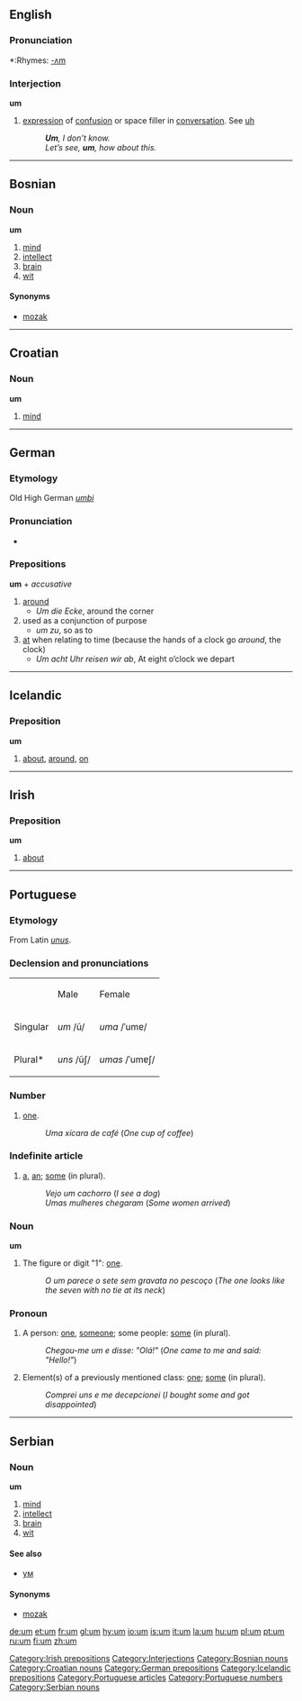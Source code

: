 {{see|'um}}
==English==

===Pronunciation===
*:Rhymes: [[Rhymes:English:-ʌm|-ʌm]]

===Interjection===
'''um'''
# [[expression]] of [[confusion]] or space filler in [[conversation]]. See [[uh]]
#:'''''Um''', I don’t know.''
#:''Let’s see, '''um''', how about this.''

----

==Bosnian==
===Noun===
'''um''' {{m}}
#[[mind]]
#[[intellect]]
#[[brain]]
#[[wit]]
====Synonyms====
*[[mozak#Bosnian|mozak]]

----

==Croatian==
===Noun===
'''um'''

#[[mind]]

----

==German==
===Etymology===
Old High German ''[[umbi]]''
===Pronunciation===
*{{SAMPA|/um/}}
===Prepositions===
'''um''' + ''accusative''
#[[around]]
#*''Um die Ecke'', around the corner
#used as a conjunction of purpose
#*''um zu'', so as to
#[[at]] when relating to time (because the hands of a clock go ''around'', the clock)
#*''Um acht Uhr reisen wir ab'', At eight o’clock we depart

----

==Icelandic==
===Preposition===
'''um'''
# [[about]], [[around]], [[on]]

----

==Irish==
===Preposition===
'''um'''

# [[about]]

----

==Portuguese==
===Etymology===
From Latin ''[[unus]]''.
===Declension and pronunciations===
{| border="1"

|-
|
|Male
|Female

|-
|Singular
|''um'' /ũ/
|''uma'' /ˈumɐ/

|-
|Plural*
|''uns'' /ũʃ/
|''umas'' /ˈumɐʃ/

|}

===Number===
# [[one]].
#:''Uma xícara de café'' (''One cup of coffee'')

===Indefinite article===
# [[a]], [[an]]; [[some]] (in plural).
#:''Vejo um cachorro'' (''I see a dog'')
#:''Umas mulheres chegaram'' (''Some women arrived'')

===Noun===
'''um''' {{m}}
# The figure or digit "1": [[one]].
#:''O um parece o sete sem gravata no pescoço'' (''The one looks like the seven with no tie at its neck'')

===Pronoun===
# A person: [[one]], [[someone]]; some people: [[some]] (in plural).
#:''Chegou-me um e disse: "Olá!"'' (''One came to me and said: "Hello!"'')
# Element(s) of a previously mentioned class: [[one]]; [[some]] (in plural).
#:''Comprei uns e me decepcionei'' (''I bought some and got disappointed'')


----

==Serbian==
===Noun===
'''um''' {{m}}
#[[mind]]
#[[intellect]]
#[[brain]]
#[[wit]]
====See also====
*[[ум#Serbian|ум]]
====Synonyms====
*[[mozak#Serbian|mozak]]

[[Category:Irish prepositions]]
[[Category:Interjections]]
[[Category:Bosnian nouns]]
[[Category:Croatian nouns]]
[[Category:German prepositions]]
[[Category:Icelandic prepositions]]
[[Category:Portuguese articles]]
[[Category:Portuguese numbers]]
[[Category:Serbian nouns]]

[[de:um]]
[[et:um]]
[[fr:um]]
[[gl:um]]
[[hy:um]]
[[io:um]]
[[is:um]]
[[it:um]]
[[la:um]]
[[hu:um]]
[[pl:um]]
[[pt:um]]
[[ru:um]]
[[fi:um]]
[[zh:um]]